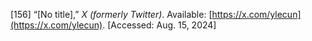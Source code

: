 \[156\]	“\[No title\],” *X (formerly Twitter)*. Available: [https://x.com/ylecun](https://x.com/ylecun). \[Accessed: Aug. 15, 2024\]